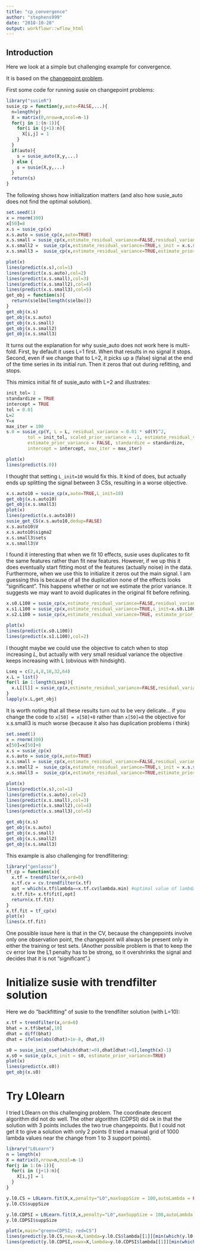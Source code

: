 ```yaml
---
title: "cp_convergence"
author: "stephens999"
date: "2018-10-20"
output: workflowr::wflow_html
---
```


## Introduction

Here we look at a simple but challenging example for convergence.

It is based on the [changepoint problem](changepoint.html).

First some code for running susie on changepoint problems:
```r
library("susieR")
susie_cp = function(y,auto=FALSE,...){
  n=length(y)
  X = matrix(0,nrow=n,ncol=n-1)
  for(j in 1:(n-1)){
    for(i in (j+1):n){
      X[i,j] = 1
    }
  }
  if(auto){
    s = susie_auto(X,y,...)
  } else {
    s = susie(X,y,...)
  }
  return(s)
}
```

The following shows how initialization matters (and also
how susie_auto does not find the optimal solution).
```r
set.seed(1)
x = rnorm(100)
x[50]=8
x.s = susie_cp(x)
x.s.auto = susie_cp(x,auto=TRUE)
x.s.small = susie_cp(x,estimate_residual_variance=FALSE,residual_variance=0.001)
x.s.small2 =  susie_cp(x,estimate_residual_variance=TRUE,s_init = x.s.small)
x.s.small3 =  susie_cp(x,estimate_residual_variance=TRUE,estimate_prior_variance = TRUE, s_init = x.s.small2)

plot(x)
lines(predict(x.s),col=1)
lines(predict(x.s.auto),col=2)
lines(predict(x.s.small),col=3)
lines(predict(x.s.small2),col=4)
lines(predict(x.s.small3),col=5)
get_obj = function(s){
  return(s$elbo[length(s$elbo)])
}
get_obj(x.s)
get_obj(x.s.auto)
get_obj(x.s.small)
get_obj(x.s.small2)
get_obj(x.s.small3)
```

It turns out the explanation for why susie_auto does not work here
is multi-fold. First, by default it uses L=1 first. When that
results in no signal it stops.
Second, even if we change that to L=2, it picks up a (false) signal
at the end of the time series in its initial run. Then
it zeros that out during refitting, and stops.


This mimics initial fit of susie_auto with L=2 and illustrates:
```r
init_tol= 1
standardize = TRUE
intercept = TRUE
tol = 0.01
L=2
Y=x
max_iter = 100
s.0 = susie_cp(Y, L = L, residual_variance = 0.01 * sd(Y)^2, 
        tol = init_tol, scaled_prior_variance = .1, estimate_residual_variance = FALSE, 
        estimate_prior_variance = FALSE, standardize = standardize, 
        intercept = intercept, max_iter = max_iter)

plot(x)
lines(predict(s.0))
```




I thought that setting `L_init=10` would fix this. It kind of does,
but actually ends up splitting the signal between 3 CSs, resulting in a worse objective.
```r
x.s.auto10 = susie_cp(x,auto=TRUE,L_init=10)
get_obj(x.s.auto10)
get_obj(x.s.small3)
plot(x)
lines(predict(x.s.auto10))
susie_get_CS(x.s.auto10,dedup=FALSE)
x.s.auto10$V
x.s.auto10$sigma2
x.s.small3$sets
x.s.small3$V
```

I found it interesting that when we fit 10 effects, 
susie uses duplicates to fit the same features rather
than fit new features. However, if we up this it does eventually
start fitting most of the features (actually noise) in the data.
Furthermore, when we use this to initialize it zeros
out the main signal. I am guessing this is because of all the duplication none of the effects looks "significant". This happens
whether or not we estimate the prior variance. It suggests we may want to avoid duplicates in the original fit before refining.
```r
x.s0.L100 = susie_cp(x,estimate_residual_variance=FALSE,residual_variance=0.001,L=100)
x.s1.L100 = susie_cp(x,estimate_residual_variance=TRUE,s_init=x.s0.L100)
x.s2.L100 = susie_cp(x,estimate_residual_variance=TRUE, estimate_prior_variance=TRUE,s_init=x.s0.L100)

plot(x)
lines(predict(x.s0.L100))
lines(predict(x.s1.L100),col=2)
```

I thought maybe we could use the objective to catch when 
to stop increasing $L$, but actually with very small residual variance
the objective keeps increasing with L (obvious with hindsight).
```r
Lseq = c(2,4,8,16,32,64)
x.L = list()
for(l in 1:length(Lseq)){
  x.L[[l]] = susie_cp(x,estimate_residual_variance=FALSE,residual_variance=0.001,L=Lseq[l])
}
lapply(x.L,get_obj)
```


It is worth noting that all these results turn out to be very delicate... if you change the code to `x[50] = x[50]+8` rather
than `x[50]=8` the objective for x.s.small3 is much worse (because it
also has duplication problems i think)
```r
set.seed(1)
x = rnorm(100)
x[50]=x[50]+8
x.s = susie_cp(x)
x.s.auto = susie_cp(x,auto=TRUE)
x.s.small = susie_cp(x,estimate_residual_variance=FALSE,residual_variance=0.001)
x.s.small2 =  susie_cp(x,estimate_residual_variance=TRUE,s_init = x.s.small)
x.s.small3 =  susie_cp(x,estimate_residual_variance=TRUE,estimate_prior_variance = TRUE, s_init = x.s.small2)

plot(x)
lines(predict(x.s),col=1)
lines(predict(x.s.auto),col=2)
lines(predict(x.s.small),col=3)
lines(predict(x.s.small2),col=4)
lines(predict(x.s.small3),col=5)

get_obj(x.s)
get_obj(x.s.auto)
get_obj(x.s.small)
get_obj(x.s.small2)
get_obj(x.s.small3)
```

This example is also challenging for trendfiltering:
```r
library("genlasso")
tf_cp = function(x){
  x.tf = trendfilter(x,ord=0)
  x.tf.cv = cv.trendfilter(x.tf)
  opt = which(x.tf$lambda==x.tf.cv$lambda.min) #optimal value of lambda
  x.tf.fit= x.tf$fit[,opt]
  return(x.tf.fit)
}
x.tf.fit = tf_cp(x)
plot(x)
lines(x.tf.fit)
```
One possible issue here is that in the CV, because the changepoints involve only one observation point,
the changepoint will always be present only in either the training or test sets.
(Another possible problem is that to keep the cv error low 
the L1 penalty has to be strong, so it overshrinks the signal and decides that it
is not "significant".)


# Initialize susie with trendfilter solution

Here we do "backfitting" of susie to the trendfilter solution (with L=10):
```r
x.tf = trendfilter(x,ord=0)
bhat = x.tf$beta[,10]
dhat = diff(bhat)
dhat = ifelse(abs(dhat)>1e-8, dhat,0)

s0 = susie_init_coef(which(dhat!=0),dhat[dhat!=0],length(x)-1)
x.s0 = susie_cp(x,s_init = s0, estimate_prior_variance=TRUE)
plot(x)
lines(predict(x.s0))
get_obj(x.s0)
```

# Try L0learn

I tried L0learn on this challenging problem.
 The coordinate descent
algorithm did not do well. The other algorithm (CDPSI) did ok in that the solution with 3 points
includes the two true changepoints. But I could not get it to give a solution with only 2 points (I tried a manual grid of 1000 lambda values near the change from 1 to 3 support points).
```r
library("L0Learn")
n = length(x)
X = matrix(0,nrow=n,ncol=n-1)
for(j in 1:(n-1)){
  for(i in (j+1):n){
    X[i,j] = 1
  }
}

y.l0.CS = L0Learn.fit(X,x,penalty="L0",maxSuppSize = 100,autoLambda = FALSE,lambdaGrid = list(seq(0.01,0.001,length=100)),algorithm="CS") 
y.l0.CS$suppSize

y.l0.CDPSI = L0Learn.fit(X,x,penalty="L0",maxSuppSize = 100,autoLambda = FALSE,lambdaGrid = list(seq(0.0076,0.0075,length=1000)),algorithm="CDPSI") 
y.l0.CDPSI$suppSize

plot(x,main="green=CDPSI; red=CS")
lines(predict(y.l0.CS,newx=X,lambda=y.l0.CS$lambda[[1]][min(which(y.l0.CS$suppSize[[1]]>1))]),col=2)
lines(predict(y.l0.CDPSI,newx=X,lambda=y.l0.CDPSI$lambda[[1]][min(which(y.l0.CDPSI$suppSize[[1]]>1))]),col=3)

```



